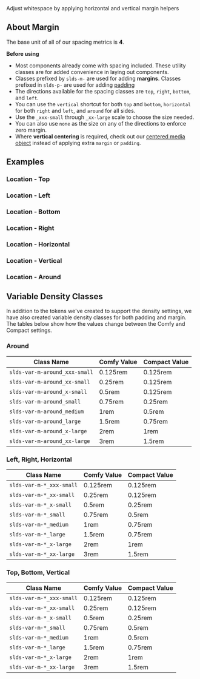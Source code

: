 
<div className="doc lead">
  Adjust whitespace by applying horizontal and vertical margin helpers
</div>

## About Margin
The base unit of all of our spacing metrics is **4**.

**Before using**

- Most components already come with spacing included. These utility classes are for added convenience in laying out components.
- Classes prefixed by `slds-m-` are used for adding **margins**. Classes prefixed in `slds-p-` are used for adding [padding](/utilities/padding)
- The directions available for the spacing classes are `top`, `right`, `bottom`, and `left`.
- You can use the `vertical` shortcut for both `top` and `bottom`, `horizontal` for both `right` and `left`, and `around` for all sides.
- Use the `_xxx-small` through `_xx-large` scale to choose the size needed.
- You can also use `none` as the size on any of the directions to enforce zero margin.
- Where **vertical centering** is required, check out our [centered media object](/utilities/media-objects) instead of applying extra `margin` or `padding`.

## Examples

### Location - Top

<Example title="top margins">
  <Fragment>
    <SpacingCodeView type="m" size="none" position="top" />
    <SpacingCodeView type="m" size="xxx-small" position="top" />
    <SpacingCodeView type="m" size="xx-small" position="top" />
    <SpacingCodeView type="m" size="x-small" position="top" />
    <SpacingCodeView type="m" size="small" position="top" />
    <SpacingCodeView type="m" size="medium" position="top" />
    <SpacingCodeView type="m" size="large" position="top" />
    <SpacingCodeView type="m" size="x-large" position="top" />
    <SpacingCodeView type="m" size="xx-large" position="top" />
  </Fragment>
</Example>

### Location - Left

<Example title="left margins">
  <Fragment>
    <SpacingCodeView type="m" size="none" position="left" />
    <SpacingCodeView type="m" size="xxx-small" position="left" />
    <SpacingCodeView type="m" size="xx-small" position="left" />
    <SpacingCodeView type="m" size="x-small" position="left" />
    <SpacingCodeView type="m" size="small" position="left" />
    <SpacingCodeView type="m" size="medium" position="left" />
    <SpacingCodeView type="m" size="large" position="left" />
    <SpacingCodeView type="m" size="x-large" position="left" />
    <SpacingCodeView type="m" size="xx-large" position="left" />
  </Fragment>
</Example>

### Location - Bottom

<Example title="bottom margins">
  <Fragment>
    <SpacingCodeView type="m" size="none" position="bottom" />
    <SpacingCodeView type="m" size="xxx-small" position="bottom" />
    <SpacingCodeView type="m" size="xx-small" position="bottom" />
    <SpacingCodeView type="m" size="x-small" position="bottom" />
    <SpacingCodeView type="m" size="small" position="bottom" />
    <SpacingCodeView type="m" size="medium" position="bottom" />
    <SpacingCodeView type="m" size="large" position="bottom" />
    <SpacingCodeView type="m" size="x-large" position="bottom" />
    <SpacingCodeView type="m" size="xx-large" position="bottom" />
  </Fragment>
</Example>

### Location - Right

<Example title="right margins">
  <Fragment>
    <SpacingCodeView type="m" size="none" position="right" />
    <SpacingCodeView type="m" size="xxx-small" position="right" />
    <SpacingCodeView type="m" size="xx-small" position="right" />
    <SpacingCodeView type="m" size="x-small" position="right" />
    <SpacingCodeView type="m" size="small" position="right" />
    <SpacingCodeView type="m" size="medium" position="right" />
    <SpacingCodeView type="m" size="large" position="right" />
    <SpacingCodeView type="m" size="x-large" position="right" />
    <SpacingCodeView type="m" size="xx-large" position="right" />
  </Fragment>
</Example>

### Location - Horizontal

<Example title="horizontal margins">
  <Fragment>
    <SpacingCodeView type="m" size="none" position="horizontal" />
    <SpacingCodeView type="m" size="xxx-small" position="horizontal" />
    <SpacingCodeView type="m" size="xx-small" position="horizontal" />
    <SpacingCodeView type="m" size="x-small" position="horizontal" />
    <SpacingCodeView type="m" size="small" position="horizontal" />
    <SpacingCodeView type="m" size="medium" position="horizontal" />
    <SpacingCodeView type="m" size="large" position="horizontal" />
    <SpacingCodeView type="m" size="x-large" position="horizontal" />
    <SpacingCodeView type="m" size="xx-large" position="horizontal" />
  </Fragment>
</Example>

### Location - Vertical

<Example title="vertical margins">
  <Fragment>
    <SpacingCodeView type="m" size="none" position="vertical" />
    <SpacingCodeView type="m" size="xxx-small" position="vertical" />
    <SpacingCodeView type="m" size="xx-small" position="vertical" />
    <SpacingCodeView type="m" size="x-small" position="vertical" />
    <SpacingCodeView type="m" size="small" position="vertical" />
    <SpacingCodeView type="m" size="medium" position="vertical" />
    <SpacingCodeView type="m" size="large" position="vertical" />
    <SpacingCodeView type="m" size="x-large" position="vertical" />
    <SpacingCodeView type="m" size="xx-large" position="vertical" />
  </Fragment>
</Example>

### Location - Around

<Example title="around margins">
  <Fragment>
    <SpacingCodeView type="m" size="none" position="around" />
    <SpacingCodeView type="m" size="xxx-small" position="around" />
    <SpacingCodeView type="m" size="xx-small" position="around" />
    <SpacingCodeView type="m" size="x-small" position="around" />
    <SpacingCodeView type="m" size="small" position="around" />
    <SpacingCodeView type="m" size="medium" position="around" />
    <SpacingCodeView type="m" size="large" position="around" />
    <SpacingCodeView type="m" size="x-large" position="around" />
    <SpacingCodeView type="m" size="xx-large" position="around" />
  </Fragment>
</Example>

## Variable Density Classes

In addition to the tokens we've created to support the density settings, we have also created variable density classes for both padding and margin. The tables below show how the values change between the Comfy and Compact settings.

### Around

| Class Name | Comfy Value | Compact Value |
| ----------- | ----------- | ------ |
| `slds-var-m-around_xxx-small` | 0.125rem | 0.125rem |
| `slds-var-m-around_xx-small`      | 0.25rem | 0.125rem |
| `slds-var-m-around_x-small`      | 0.5rem | 0.125rem |
| `slds-var-m-around_small`      | 0.75rem | 0.25rem |
| `slds-var-m-around_medium`      | 1rem | 0.5rem |
| `slds-var-m-around_large`    | 1.5rem | 0.75rem |
| `slds-var-m-around_x-large`      | 2rem | 1rem |
| `slds-var-m-around_xx-large`     | 3rem | 1.5rem |

### Left, Right, Horizontal

| Class Name | Comfy Value | Compact Value |
| ----------- | ----------- | ------ |
| `slds-var-m-*_xxx-small` | 0.125rem | 0.125rem |
| `slds-var-m-*_xx-small`      | 0.25rem | 0.125rem |
| `slds-var-m-*_x-small`      | 0.5rem | 0.25rem |
| `slds-var-m-*_small`      | 0.75rem | 0.5rem |
| `slds-var-m-*_medium`      | 1rem | 0.75rem |
| `slds-var-m-*_large`    | 1.5rem | 0.75rem |
| `slds-var-m-*_x-large`      | 2rem | 1rem |
| `slds-var-m-*_xx-large`     | 3rem | 1.5rem |

### Top, Bottom, Vertical

| Class Name | Comfy Value | Compact Value |
| ----------- | ----------- | ------ |
| `slds-var-m-*_xxx-small` | 0.125rem | 0.125rem |
| `slds-var-m-*_xx-small`      | 0.25rem | 0.125rem |
| `slds-var-m-*_x-small`      | 0.5rem | 0.25rem |
| `slds-var-m-*_small`      | 0.75rem | 0.5rem |
| `slds-var-m-*_medium`      | 1rem | 0.5rem |
| `slds-var-m-*_large`    | 1.5rem | 0.75rem |
| `slds-var-m-*_x-large`      | 2rem | 1rem |
| `slds-var-m-*_xx-large`     | 3rem | 1.5rem |
